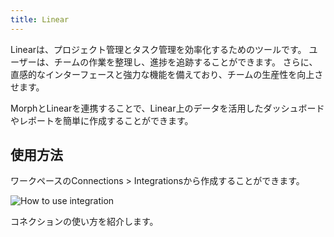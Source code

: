 ```yaml
---
title: Linear
---
```


Linearは、プロジェクト管理とタスク管理を効率化するためのツールです。
ユーザーは、チームの作業を整理し、進捗を追跡することができます。
さらに、直感的なインターフェースと強力な機能を備えており、チームの生産性を向上させます。

MorphとLinearを連携することで、Linear上のデータを活用したダッシュボードやレポートを簡単に作成することができます。

## 使用方法

ワークペースのConnections > Integrationsから作成することができます。

<img
    src="/assets/images/integrations/integrations-how-to-use.png"
    alt="How to use integration"
/>

<CardGroup cols={1}>
    <Card title="コネクター: DB / DWH / SaaS" href="/docs/ja/data-sources/connectors">
        コネクションの使い方を紹介します。
    </Card>
</CardGroup>
